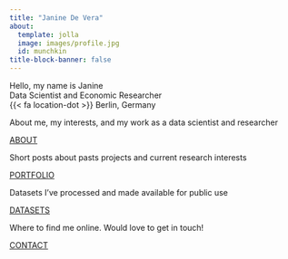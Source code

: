 ```yaml
---
title: "Janine De Vera"
about:
  template: jolla
  image: images/profile.jpg
  id: munchkin
title-block-banner: false
---
```


::: {.grid}

::: {.g-col-12}
[Hello, my name is Janine]{.home-header}
<br>
<span class="profile"> Data Scientist and Economic Researcher</span>
<br><span class="location">{{< fa location-dot >}} Berlin, Germany</span>
:::

::: {.g-col-12 .g-col-md-6}
<div class="card h-100" id="card-first-color">
<div class="card-body d-flex flex-column">
<p class="card-text">About me, my interests, and my work as a data scientist and researcher</p>
<div style="margin-top: auto;"><a href="about.qmd" class="card-link heading-font">ABOUT</a></div>
</div>
</div>
:::

::: {.g-col-12 .g-col-md-6}
<div class="card h-100" id="card-second-color">
<div class="card-body d-flex flex-column">
<p class="card-text">Short posts about pasts projects and current research interests</p>
<div style="margin-top: auto;"><a href="portfolio.qmd" class="card-link second-color-link heading-font">PORTFOLIO</a></div>
</div>
</div>
:::

::: {.g-col-12 .g-col-md-6}
<div class="card h-100" id="card-third-color">
<div class="card-body d-flex flex-column">
<p class="card-text">Datasets I've processed and made available for public use</p>
<div style="margin-top: auto;"><a href="datasets.qmd" class="card-link third-color-link heading-font">DATASETS</a></div>
</div>
</div>
:::

::: {.g-col-12 .g-col-md-6}
<div class="card h-100" id="card-fourth-color">
<div class="card-body d-flex flex-column">
<p class="card-text">Where to find me online. Would love to get in touch!</p>
<div style="margin-top: auto;"><a href="contact.qmd" class="card-link fourth-color-link heading-font">CONTACT</a></div>
</div>
</div>
:::

:::
